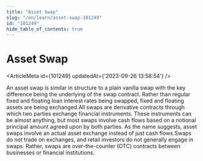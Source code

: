 ```yaml
---
title: "Asset Swap"
slug: "/en/learn/asset-swap-101249"
id: "101249"
hide_table_of_contents: true
---
```



# Asset Swap

<ArticleMeta id={101249} updatedAt={'2023-09-26 13:58:54'} />
<div className='border-solid border-b border-t-0 my-4 border-[var(--ifm-color-gray-300)]' />

An asset swap is similar in structure to a plain vanilla swap with the key difference being the underlying of the swap contract. Rather than regular fixed and floating loan interest rates being swapped, fixed and floating assets are being exchanged.All swaps are derivative contracts through which two parties exchange financial instruments. These instruments can be almost anything, but most swaps involve cash flows based on a notional principal amount agreed upon by both parties. As the name suggests, asset swaps involve an actual asset exchange instead of just cash flows.Swaps do not trade on exchanges, and retail investors do not generally engage in swaps. Rather, swaps are over-the-counter (OTC) contracts between businesses or financial institutions.
